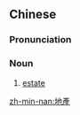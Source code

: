 {{also|地产}}
==Chinese==
{{zh-forms|s=地产}}

===Pronunciation===
{{zh-pron
|m=dìchǎn
|c=dei6 caan2
|h=pfs=thi-sán
|mn=tē-sán/tōe-sán
|cat=n
}}

===Noun===
{{zh-noun}}

# [[estate]]

[[zh-min-nan:地產]]